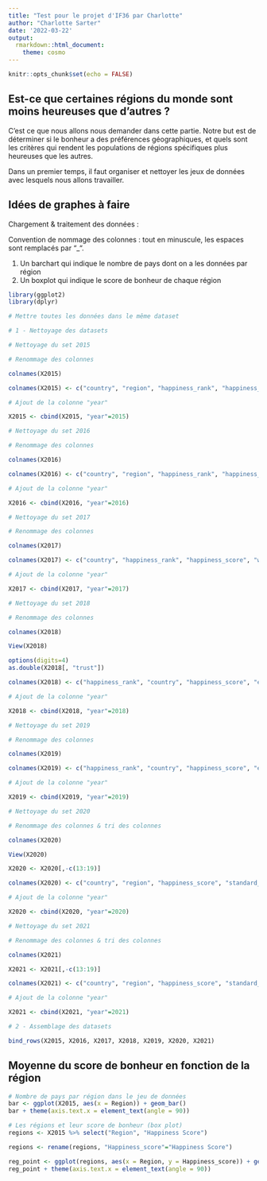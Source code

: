 ```yaml
---
title: "Test pour le projet d'IF36 par Charlotte"
author: "Charlotte Sarter"
date: '2022-03-22'
output:
  rmarkdown::html_document:
    theme: cosmo
---
```


```r
knitr::opts_chunk$set(echo = FALSE)
```

## Est-ce que certaines régions du monde sont moins heureuses que d'autres ?

C'est ce que nous allons nous demander dans cette partie. Notre but est de déterminer si le bonheur a des préférences géographiques, et quels sont les critères qui rendent les populations de régions spécifiques plus heureuses que les autres.

Dans un premier temps, il faut organiser et nettoyer les jeux de données avec lesquels nous allons travailler.

## Idées de graphes à faire 

Chargement & traitement des données :

Convention de nommage des colonnes : tout en minuscule, les espaces sont remplacés par "_".

1. Un barchart qui indique le nombre de pays dont on a les données par région
2. Un boxplot qui indique le score de bonheur de chaque région


```r
library(ggplot2)
library(dplyr)

# Mettre toutes les données dans le même dataset

# 1 - Nettoyage des datasets

# Nettoyage du set 2015

# Renommage des colonnes

colnames(X2015)

colnames(X2015) <- c("country", "region", "happiness_rank", "happiness_score", "standard_error", "economy", "family", "health", "freedom", "trust", "generosity", "dystopia_residual")

# Ajout de la colonne "year"

X2015 <- cbind(X2015, "year"=2015)

# Nettoyage du set 2016

# Renommage des colonnes 

colnames(X2016)

colnames(X2016) <- c("country", "region", "happiness_rank", "happiness_score", "lower_confidence_interval", "upper_confidence_interval", "economy", "family", "health", "freedom", "trust", "generosity", "dystopia_residual")

# Ajout de la colonne "year"

X2016 <- cbind(X2016, "year"=2016)

# Nettoyage du set 2017

# Renommage des colonnes 

colnames(X2017)

colnames(X2017) <- c("country", "happiness_rank", "happiness_score", "whisker_high", "whisker_low", "economy", "family", "health", "freedom", "generosity", "trust", "dystopia_residual")

# Ajout de la colonne "year"

X2017 <- cbind(X2017, "year"=2017)

# Nettoyage du set 2018

# Renommage des colonnes 

colnames(X2018)

View(X2018)

options(digits=4)
as.double(X2018[, "trust"])

colnames(X2018) <- c("happiness_rank", "country", "happiness_score", "economy", "family", "health", "freedom", "generosity", "trust")

# Ajout de la colonne "year"

X2018 <- cbind(X2018, "year"=2018)

# Nettoyage du set 2019

# Renommage des colonnes 

colnames(X2019)

colnames(X2019) <- c("happiness_rank", "country", "happiness_score", "economy", "family", "health", "freedom", "generosity", "trust")

# Ajout de la colonne "year"

X2019 <- cbind(X2019, "year"=2019)

# Nettoyage du set 2020

# Renommage des colonnes & tri des colonnes

colnames(X2020)

View(X2020)

X2020 <- X2020[,-c(13:19)]

colnames(X2020) <- c("country", "region", "happiness_score", "standard_error", "whisker_high", "whisker_low", "economy", "family", "health", "freedom", "generosity", "trust", "dystopia_residual")

# Ajout de la colonne "year"

X2020 <- cbind(X2020, "year"=2020)

# Nettoyage du set 2021

# Renommage des colonnes & tri des colonnes

colnames(X2021)

X2021 <- X2021[,-c(13:19)]

colnames(X2021) <- c("country", "region", "happiness_score", "standard_error", "whisker_high", "whisker_low", "economy", "family", "health", "freedom", "generosity", "trust", "dystopia_residual")

# Ajout de la colonne "year"

X2021 <- cbind(X2021, "year"=2021)

# 2 - Assemblage des datasets

bind_rows(X2015, X2016, X2017, X2018, X2019, X2020, X2021)

```

## Moyenne du score de bonheur en fonction de la région

```r

# Nombre de pays par région dans le jeu de données
bar <- ggplot(X2015, aes(x = Region)) + geom_bar()
bar + theme(axis.text.x = element_text(angle = 90))

# Les régions et leur score de bonheur (box plot)
regions <- X2015 %>% select("Region", "Happiness Score")

regions <- rename(regions, "Happiness_score"="Happiness Score")

reg_point <- ggplot(regions, aes(x = Region, y = Happiness_score)) + geom_boxplot()
reg_point + theme(axis.text.x = element_text(angle = 90))

```
